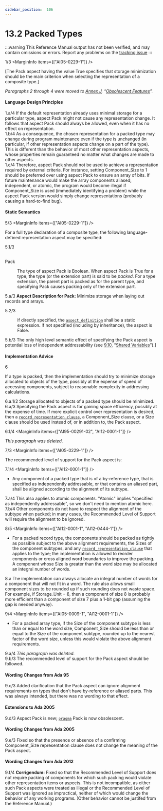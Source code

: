 ```yaml
---
sidebar_position:  106
---
```


# 13.2 Packed Types

:::warning
This Reference Manual output has not been verified,
and may contain omissions or errors.
Report any problems on the [tracking issue](https://github.com/ada-lang-io/ada-lang-io/issues/20)
:::


<MarginText>1/3</MarginText>
<MarginInfo items={["AI05-0229-1"]} />
<p>[The Pack aspect having the value True specifies that storage minimization should be the main criterion when selecting the representation of a composite type.] <br /></p>

<p><em>Paragraphs 2 through 4 were moved to <a href="../AA-J/">Annex J</a>, &ldquo;<a href="../AA-J/">Obsolescent Features</a>&rdquo;.</em> <br /></p>


#### Language Design Principles

<AnnotatedOnly>
<MarginText>1.a/4</MarginText>
<MarginInfo items={["AI12-0001-1"]} />
<Admonition type="aarm" aarm="note">
If the default representation already uses minimal storage for a particular type, aspect Pack might not cause any representation change. It follows that aspect Pack should always be allowed, even when it has no effect on representation.<br /></Admonition>
</AnnotatedOnly>

<AnnotatedOnly>
<MarginText>1.b/4</MarginText>
<Admonition type="aarm" aarm="note">
As a consequence, the chosen representation for a packed type may change during program maintenance even if the type is unchanged (in particular, if other representation aspects change on a part of the type). This is different than the behavior of most other representation aspects, whose properties remain guaranteed no matter what changes are made to other aspects.<br /></Admonition>
</AnnotatedOnly>

<AnnotatedOnly>
<MarginText>1.c/4</MarginText>
<Admonition type="aarm" aarm="note">
Therefore, aspect Pack should not be used to achieve a representation required by external criteria. For instance, setting Component_Size to 1 should be preferred over using aspect Pack to ensure an array of bits. If future maintenance would make the array components aliased, independent, or atomic, the program would become illegal if Component_Size is used (immediately identifying a problem) while the aspect Pack version would simply change representations (probably causing a hard-to-find bug). <br /></Admonition>
</AnnotatedOnly>


#### Static Semantics

<MarginText>5/3</MarginText>
<MarginInfo items={["AI05-0229-1"]} />
<p>For a full type declaration of a composite type, the following language-defined representation aspect may be specified:<br /></p>

<MarginText>5.1/3</MarginText>
<dt><br/>Pack</dt>
<dl>
<dd>The type of aspect Pack is Boolean. When aspect Pack is True for a type, the type (or the extension part) is said to be <em>packed</em>. For a type extension, the parent part is packed as for the parent type, and specifying Pack causes packing only of the extension part. <br /></dd>
</dl>
<AnnotatedOnly>
<MarginText>5.a/3</MarginText>
<Admonition type="aarm" aarm="note">
<strong>Aspect Description for </strong><strong>Pack: </strong>Minimize storage when laying out records and arrays.<br /></Admonition>
</AnnotatedOnly>

<MarginText>5.2/3</MarginText>
<dl>
<dd>If directly specified, the <code><a href="../AA-13/AA-13.1#S0348">aspect_definition</a></code> shall be a static expression. If not specified (including by inheritance), the aspect is False. <br /></dd>
</dl>
<AnnotatedOnly>
<MarginText>5.b/3</MarginText>
<MarginInfo items={["AI05-0229-1"]} />
<Admonition type="aarm" aarm="ramification">
<strong></strong>The only high level semantic effect of specifying the Pack aspect is potential loss of independent addressability (see <a href="../AA-9/AA-9.10">9.10</a>, &ldquo;<a href="../AA-9/AA-9.10">Shared Variables</a>&rdquo;).] <br /></Admonition>
</AnnotatedOnly>


#### Implementation Advice

<MarginText>6</MarginText>
<p>If a type is packed, then the implementation should try to minimize storage allocated to objects of the type, possibly at the expense of speed of accessing components, subject to reasonable complexity in addressing calculations. <br /></p>

<AnnotatedOnly>
<MarginText>6.a.1/2</MarginText>
<Admonition type="aarm" aarm="implementation-advice">
<strong></strong>Storage allocated to objects of a packed type should be minimized.<br /></Admonition>
</AnnotatedOnly>

<AnnotatedOnly>
<MarginText>6.a/3</MarginText>
<MarginInfo items={["AI05-0229-1"]} />
<Admonition type="aarm" aarm="ramification">
<strong></strong>Specifying the Pack aspect is for gaining space efficiency, possibly at the expense of time. If more explicit control over representation is desired, then a <code><a href="../AA-13/AA-13.5#S0352">record_representation_clause</a></code>, a Component_Size clause, or a Size clause should be used instead of, or in addition to, the Pack aspect. <br /></Admonition>
</AnnotatedOnly>

<MarginText>6.1/4</MarginText>
<MarginInfo items={["AI95-00291-02", "AI12-0001-1"]} />
<p><em>This paragraph was deleted.</em><br /></p>

<MarginText>7/3</MarginText>
<MarginInfo items={["AI05-0229-1"]} />
<p>The recommended level of support for the Pack aspect is: <br /></p>

<MarginText>7.1/4</MarginText>
<MarginInfo items={["AI12-0001-1"]} />
<ul>
<li>Any component of a packed type that is of a by-reference type, that is specified as independently addressable, or that contains an aliased part, shall be aligned according to the alignment of its subtype.<br /></li>
</ul>
<AnnotatedOnly>
<MarginText>7.a/4</MarginText>
<Admonition type="aarm" aarm="ramification">
<strong></strong>This also applies to atomic components. "Atomic" implies "specified as independently addressable", so we don't need to mention atomic here.<br /></Admonition>
</AnnotatedOnly>

<AnnotatedOnly>
<MarginText>7.b/4</MarginText>
<Admonition type="aarm" aarm="note">
Other components do not have to respect the alignment of the subtype when packed; in many cases, the Recommended Level of Support will require the alignment to be ignored. <br /></Admonition>
</AnnotatedOnly>

<MarginText>8/5</MarginText>
<MarginInfo items={["AI12-0001-1", "AI12-0444-1"]} />
<ul>
<li>For a packed record type, the components should be packed as tightly as possible subject to the above alignment requirements, the Sizes of the component subtypes, and any <code><a href="../AA-13/AA-13.5#S0352">record_representation_clause</a></code> that applies to the type; the implementation is allowed to  reorder components or cross aligned word boundaries to improve the packing. A component whose Size is greater than the word size may be allocated an integral number of words.<br /></li>
</ul>
<AnnotatedOnly>
<MarginText>8.a</MarginText>
<Admonition type="aarm" aarm="ramification">
<strong></strong>The implementation can always allocate an integral number of words for a component that will not fit in a word. The rule also allows small component sizes to be rounded up if such rounding does not waste space. For example, if Storage_Unit = 8, then a component of size 8 is probably more efficient than a component of size 7 plus a 1-bit gap (assuming the gap is needed anyway). <br /></Admonition>
</AnnotatedOnly>

<MarginText>9/4</MarginText>
<MarginInfo items={["AI05-0009-1", "AI12-0001-1"]} />
<ul>
<li>For a packed array type, if the Size of the component subtype is less than or equal to the word size, Component_Size should be less than or equal to the Size of the component subtype, rounded up to the nearest factor of the word size, unless this would violate the above alignment requirements.<br /></li>
</ul>
<AnnotatedOnly>
<MarginText>9.a/4</MarginText>
<MarginInfo items={["AI12-0001-1"]} />
<Admonition type="aarm" aarm="note">
<em>This paragraph was deleted.</em><br /></Admonition>
</AnnotatedOnly>

<AnnotatedOnly>
<MarginText>9.b/3</MarginText>
<Admonition type="aarm" aarm="implementation-advice">
<strong></strong>The recommended level of support for the Pack aspect should be followed.<br /></Admonition>
</AnnotatedOnly>


#### Wording Changes from Ada 95

<AnnotatedOnly>
<MarginText>9.c/3</MarginText>
<MarginInfo items={["AI95-00291-02", "AI05-0229-1"]} />
<Admonition type="aarm" aarm="note">
Added clarification that the Pack aspect can ignore alignment requirements on types that don't have by-reference or aliased parts. This was always intended, but there was no wording to that effect. <br /></Admonition>
</AnnotatedOnly>


#### Extensions to Ada 2005

<AnnotatedOnly>
<MarginText>9.d/3</MarginText>
<MarginInfo items={["AI05-0229-1"]} />
<Admonition type="aarm" aarm="note">
Aspect Pack is new; <code><a href="../AA-2/AA-2.8#S0019">pragma</a></code> Pack is now obsolescent. <br /></Admonition>
</AnnotatedOnly>


#### Wording Changes from Ada 2005

<AnnotatedOnly>
<MarginText>9.e/3</MarginText>
<MarginInfo items={["AI05-0009-1"]} />
<Admonition type="aarm" aarm="correction">
<strong></strong> Fixed so that the presence or absence of a confirming Component_Size representation clause does not change the meaning of the Pack aspect. <br /></Admonition>
</AnnotatedOnly>


#### Wording Changes from Ada 2012

<AnnotatedOnly>
<MarginText>9.f/4</MarginText>
<MarginInfo items={["AI12-0001-1"]} />
<Admonition type="aarm" aarm="note">
<strong>Corrigendum:</strong> Fixed so that the Recommended Level of Support does not require packing of components for which such packing would violate other representation items or aspects. This is not incompatible, as either such Pack aspects were treated as illegal or the Recommended Level of Support was ignored as impractical, neither of which would change the behavior of any working programs. (Other behavior cannot be justifed from the Reference Manual.) <br /></Admonition>
</AnnotatedOnly>

